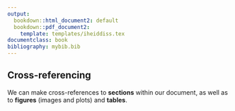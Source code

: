 ```yaml
---
output:
  bookdown::html_document2: default
  bookdown::pdf_document2:
    template: templates/iheiddiss.tex
documentclass: book
bibliography: mybib.bib
---
```


## Cross-referencing
We can make cross-references to **sections** within our document, as well as to **figures** (images and plots) and **tables**.

